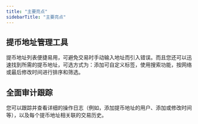```yaml
---
title: "主要亮点"
sidebarTitle: "主要亮点"
---
```


## 提币地址管理工具
提币地址列表便捷易用，可避免交易时手动输入地址而引入错误。而且您还可以迅速找到所需的提币地址，可选方式为：添加可自定义标签，使用搜索功能，按网络或最后修改时间进行排序和筛选。

## 全面审计跟踪
您可以跟踪并查看详细的操作日志（例如，添加提币地址的用户、添加或修改时间等），以及每个提币地址相关联的交易历史。
